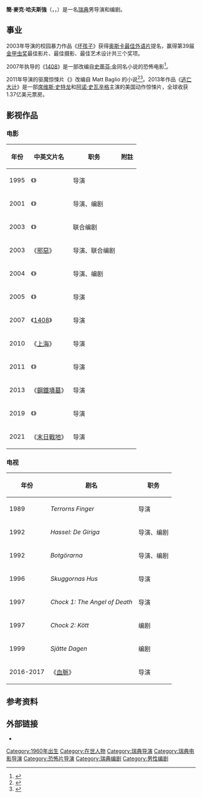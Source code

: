 {{noteTA
|G1=Movie
|G2=Show
|T=zh-tw:麥克·哈夫斯強;zh-hk:米高·希夫斯敦;zh-cn:米凯尔·哈弗斯特罗姆;
|1=zh-tw:麥克·哈夫斯強;zh-hk:米高·希夫斯敦;zh-cn:米凯尔·哈弗斯特罗姆;
}}
{{Infobox person
| name          = 麥克·哈夫斯強
| foreignname   = Mikael Håfström
| image         = 
| imagesize     = 
| caption       = 
| birthname     = 
| birth_date    = {{birth date and age|1960|7|1}}
| birth_place   = [[瑞典|瑞典]][[隆德|隆德]]
| othername     = 
| yearsactive   = 1987年至今
| spouse        = Kelly Håfström
| partner       = 
| parents       = Jan Håfström
| website       = 
| occupation    = 电影导演、编剧
}}

'''簡·麥克·哈夫斯強'''（{{lang-en|Jan Mikael Håfström}}，{{IPA-sv|ˈmiːkˈaɛl ˈhoːvˈstrœm|lang}}，{{bd|1960年|7月1日}}）是一名[[瑞典|瑞典]]男导演和编剧。

==事业==
2003年导演的校园暴力作品《[[坏孩子|坏孩子]]》获得[[奥斯卡最佳外语片|奥斯卡最佳外语片]]提名，赢得第39届[[金甲虫奖|金甲虫奖]]最佳影片、最佳摄影、最佳艺术设计共三个奖项。

2007年执导的《[[1408_(電影)|1408]]》是一部改编自[[史蒂芬·金|史蒂芬·金]]同名小说的恐怖电影<ref>{{cite web|url=http://old.bfi.org.uk/sightandsound/review/3981|title=1408 (2007)|publisher=Sight & Sound|first=Michael|last=Atkinson|access-date=2014-02-17|archive-url=https://web.archive.org/web/20140105043039/http://old.bfi.org.uk/sightandsound/review/3981|archive-date=2014-01-05|dead-url=yes}}</ref>。

2011年导演的驱魔惊悚片《{{le|現代驅魔師|The Rite (2011 film)}}》改编自 Matt Baglio 的小说<ref>{{cite web|url=http://www.dreadcentral.com/news/36118/anthony-hopkins-has-the-rite-exorcise-demons|title=Anthony Hopkins Has The Rite to Exorcise Demons|publisher=DreadCentral|accessdate=2014-02-17|archive-date=2013-12-13|archive-url=https://web.archive.org/web/20131213204047/http://www.dreadcentral.com/news/36118/anthony-hopkins-has-the-rite-exorcise-demons|dead-url=no}}</ref><ref>{{cite web|url=http://www.bloody-disgusting.com/news/19263|title=Hollywood Has Exorcism Fever! New Line Begins Casting 'The Rite'|publisher=BloodyDisgusting|accessdate=2014-02-17|archive-date=2014-03-01|archive-url=https://web.archive.org/web/20140301123806/http://bloody-disgusting.com/news/19263/|dead-url=no}}</ref>。2013年作品《[[逃亡大计|逃亡大计]]》是一部[[席维斯·史特龙|席维斯·史特龙]]和[[阿诺·史瓦辛格|阿诺·史瓦辛格]]主演的美国动作惊悚片，全球收获1.37亿美元票房。

==影视作品==
===电影===
{| class="wikitable"
! 年份 !! 中英文片名 !! 职务 !! 附註
|-
|1995
|《{{le|Vendetta|Vendetta (1995 film)}}》
|导演
|
|-
|2001
|《{{le|Days Like This|Days Like This (film)}}》
|导演、编剧
|
|-
|2003
|《{{le|條子駭客|Kopps}}》
|联合编剧
|
|-
|2003
|《[[壞孩子|邪惡]]》
|导演、联合编剧
|
|-
|2004
|《{{le|溺死鬼|Drowning Ghost}}》
|导演、编剧
|
|-
|2005
|《{{le|玩火 (2005年電影)|Derailed (2005 film)|玩火}}》
|导演
|
|-
|2007
|《[[1408_(電影)|1408]]》
|导演
|
|-
|2010
|《[[谍海风云|上海]]》
|导演
|
|-
|2011
|《{{le|現代驅魔師|The Rite (2011 film)}}》
|导演
|
|-
|2013
|《[[鋼鐵墳墓|鋼鐵墳墓]]》
|导演
|
|-
|2019
|《{{link-sv|完美病人|Quick (film, 2019)}}》
|导演
|
|-
|2021
|《[[末日戰地|末日戰地]]》
|导演
|
|}

===电视===
{| class="wikitable"
|+ 
! 年份!! 剧名!! 职务
|-
|1989
|''Terrorns Finger''
|导演
|-
|1992
|''Hassel: De Giriga''
|导演、编剧
|-
|1992
|''Botgörarna''
|导演、编剧
|-
|1996
|''Skuggornas Hus''
|导演
|-
|1997
|''Chock 1: The Angel of Death''
|导演
|-
|1997
|''Chock 2: Kött''
|编剧
|-
|1999
|''Sjätte Dagen''
|编剧
|-
|2016-2017
|《[[血脈_(美國電視劇)|血脈]]》
|导演
|}

==参考资料==
{{reflist}}

==外部链接==
* {{IMDb name|0405632}}

{{Mikael Håfström}}
{{Authority control}}
{{DEFAULTSORT:Hafstrom, Mikael}}
[[Category:1960年出生|Category:1960年出生]]
[[Category:在世人物|Category:在世人物]]
[[Category:瑞典导演|Category:瑞典导演]]
[[Category:瑞典电影导演|Category:瑞典电影导演]]
[[Category:恐怖片导演|Category:恐怖片导演]]
[[Category:瑞典编剧|Category:瑞典编剧]]
[[Category:男性编剧|Category:男性编剧]]